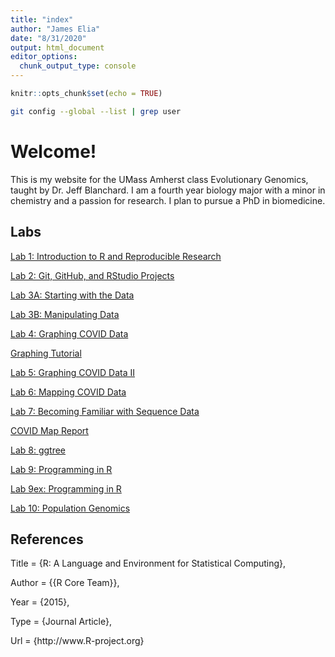 ```yaml
---
title: "index"
author: "James Elia"
date: "8/31/2020"
output: html_document
editor_options: 
  chunk_output_type: console
---
```


```r
knitr::opts_chunk$set(echo = TRUE)
```

```sh
git config --global --list | grep user
```
# Welcome!
This is my website for the UMass Amherst class Evolutionary Genomics, taught by Dr. Jeff Blanchard. I am a fourth year biology major with a minor in chemistry and a passion for research. I plan to pursue a PhD in biomedicine.

## Labs

[Lab 1: Introduction to R and Reproducible Research](lab1_jelia.html)

[Lab 2: Git, GitHub, and RStudio Projects](lab2_jelia.html)

[Lab 3A: Starting with the Data](lab3A_jelia.html)

[Lab 3B: Manipulating Data](lab3B_jelia.html)

[Lab 4: Graphing COVID Data](lab4_jelia.html)

[Graphing Tutorial](lab4b_jelia.html)

[Lab 5: Graphing COVID Data II](lab5_jelia.html)

[Lab 6: Mapping COVID Data](lab6_jelia.html)

[Lab 7: Becoming Familiar with Sequence Data](lab7_jelia.html)

[COVID Map Report](map_report_jelia.html)

[Lab 8: ggtree](lab8_jelia.html)

[Lab 9: Programming in R](lab9_jelia.html)

[Lab 9ex: Programming in R](lab9ex_jelia.html)

[Lab 10: Population Genomics](lab10_jelia.html)

## References

Title                    = {R: A Language and Environment for Statistical Computing},
  
  Author                   = {{R Core Team}},
 
  Year                     = {2015},

  
  Type                     = {Journal Article},
  
  Url                      = {http://www.R-project.org}